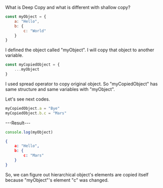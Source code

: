 
<div className={styles.ImageStyle}>

What is Deep Copy and what is different with shallow copy?

```js
const myObject = {
    a: "Hello",
    b: {
        c: "World"
    }
}
```

I defined the object called "myObject".
I will copy that object to another variable.

```js
const myCopiedObject = {
    ...myObject
}
```

I used spread operator to copy original object.
So "myCopiedObject" has same structure and same variables with "myObject".

Let's see next codes.

```js
myCopiedObject.a = "Bye"
myCopiedObject.b.c = "Mars"
```

---Result---

```js
console.log(myObject)
```

```json
{
    a: "Hello",
    b: {
        c: "Mars"
    }
}
```

So, we can figure out hierarchical object's elements are copied itself because "myObject"'s element "c" was changed.


</div>